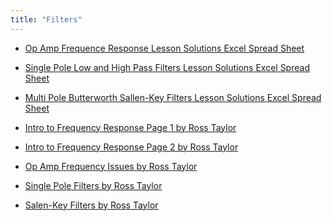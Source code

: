 ```yaml
---
title: "Filters"
---
```


- [Op Amp Frequence Response Lesson Solutions Excel Spread Sheet](assets/ac-Op-Amp-Freq-Response.xlsx){download=""}

- [Single Pole Low and High Pass Filters Lesson Solutions Excel Spread Sheet](assets/ae-Single-Pole-Low-and-High-Pass-Filters.xlsx){download=""}

- [Multi Pole Butterworth Sallen-Key Filters Lesson Solutions Excel Spread Sheet](assets/ag-Multi-Pole-Butterworth-Sallen-Key-Filters.xlsx){download=""}

- [Intro to Frequency Response Page 1 by Ross Taylor](assets/ba-Lesson-Page1-Intro%20to%20Frequency%20Response.pdf){target="_blank"}

- [Intro to Frequency Response Page 2 by Ross Taylor](assets/bb-Lesson-Page2-Intro%20to%20Frequency%20Response.pdf){target="_blank"}

- [Op Amp Frequency Issues by Ross Taylor](assets/da-Lesson-Op%20Amp%20Frequency%20Response%20Issues.pdf){target="_blank"}

- [Single Pole Filters by Ross Taylor](assets/dba-Lesson-Single-Pole-Filters.pdf){target="_blank"}

- [Salen-Key Filters by Ross Taylor](assets/dca-Lesson-Salen-Key-Filters.pdf){target="_blank"}



